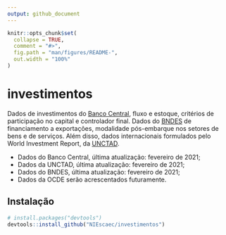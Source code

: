 ```yaml
---
output: github_document
---
```


<!-- README.md is generated from README.Rmd. Please edit that file -->

```r
knitr::opts_chunk$set(
  collapse = TRUE,
  comment = "#>",
  fig.path = "man/figures/README-",
  out.width = "100%"
)
```

# investimentos

Dados de investimentos do [Banco Central](https://www.bcb.gov.br/estatisticas/tabelasespeciais), fluxo e estoque, critérios de participação no capital e controlador final. Dados do [BNDES](https://www.bndes.gov.br/wps/portal/site/home/transparencia/centraldedownloads) de financiamento a exportações, modalidade pós-embarque nos setores de bens e de serviços. Além disso, dados internacionais formulados pelo World Investment Report, da [UNCTAD](https://unctadstat.unctad.org). 

- Dados do Banco Central, última atualização: fevereiro de 2021;
- Dados da UNCTAD, última atualização: fevereiro de 2021;
- Dados do BNDES, última atualização: fevereiro de 2021; 
- Dados da OCDE serão acrescentados futuramente.

## Instalação

``` r
# install.packages("devtools")
devtools::install_github("NIEscaec/investimentos")
```
